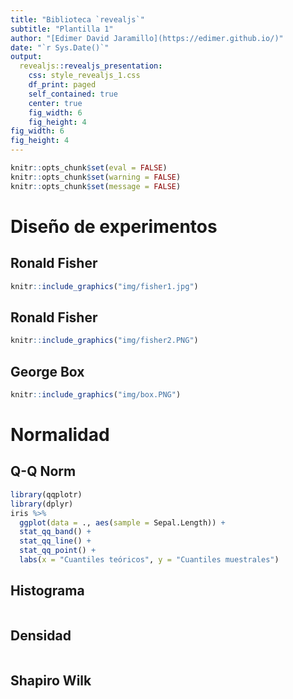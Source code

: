 ```yaml
---
title: "Biblioteca `revealjs`"
subtitle: "Plantilla 1"
author: "[Edimer David Jaramillo](https://edimer.github.io/)"
date: "`r Sys.Date()`"
output:
  revealjs::revealjs_presentation:
    css: style_revealjs_1.css
    df_print: paged
    self_contained: true
    center: true
    fig_width: 6
    fig_height: 4
fig_width: 6 
fig_height: 4 
---
```


```r
knitr::opts_chunk$set(eval = FALSE)
knitr::opts_chunk$set(warning = FALSE)
knitr::opts_chunk$set(message = FALSE)
```

# Diseño de experimentos

## Ronald Fisher

```r
knitr::include_graphics("img/fisher1.jpg")
```

## Ronald Fisher

```r
knitr::include_graphics("img/fisher2.PNG")
```

## George Box 

```r
knitr::include_graphics("img/box.PNG")
```

# Normalidad

## Q-Q Norm

```r
library(qqplotr)
library(dplyr)
iris %>% 
  ggplot(data = ., aes(sample = Sepal.Length)) +
  stat_qq_band() +
  stat_qq_line() +
  stat_qq_point() +
  labs(x = "Cuantiles teóricos", y = "Cuantiles muestrales")
```

## Histograma

```r

```

## Densidad

```r

```

## Shapiro Wilk

```r

```